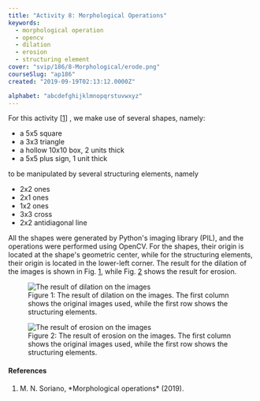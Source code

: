 ```yaml
---
title: "Activity 8: Morphological Operations"
keywords:
  - morphological operation
  - opencv
  - dilation
  - erosion
  - structuring element
cover: "svip/186/8-Morphological/erode.png"
courseSlug: "ap186"
created: "2019-09-19T02:13:12.0000Z"

alphabet: "abcdefghijklmnopqrstuvwxyz"
---
```



For this activity [[1](#Soriano2019)] , we make use of several shapes, namely:

- a 5x5 square
- a 3x3 triangle
- a hollow 10x10 box, 2 units thick
- a 5x5 plus sign, 1 unit thick

to be manipulated by several structuring elements, namely

- 2x2 ones
- 2x1 ones
- 1x2 ones
- 3x3 cross
- 2x2 antidiagonal line

All the shapes were generated by Python's imaging library (PIL), and the operations were performed using OpenCV.
For the shapes, their origin is located at the shape's geometric center, while for the structuring elements,
their origin is located in the lower-left corner. The result for the dilation of the images is shown in
Fig. [1](#fig-dilate), while Fig. [2](#fig-erode) shows the result for erosion.

<figure class="figure" id="fig:dilate">
  <img
    src={buildCldUrl("svip/186/8-Morphological/dilate")}
    alt="The result of dilation on the images"
    class="w-full"
  />
  <figcaption class="figcaption">
    Figure 1: The result of dilation on the images. The first column shows the
    original images used, while the first row shows the structuring elements.
  </figcaption>
</figure>

<figure class="figure" id="fig:erode">
  <img
    src={buildCldUrl("svip/186/8-Morphological/erode")}
    alt="The result of erosion on the images"
    class="w-full"
  />
  <figcaption class="figcaption">
    Figure 2: The result of erosion on the images. The first column shows the
    original images used, while the first row shows the structuring elements.
  </figcaption>
</figure>

#### References

<ol class="reference">
  <li id="Soriano2019">M. N. Soriano, *Morphological operations* (2019).</li>
</ol>
